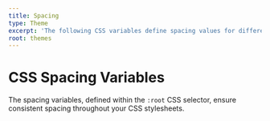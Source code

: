 ```yaml
---
title: Spacing
type: Theme
excerpt: 'The following CSS variables define spacing values for different breakpoints. These variables are responsive and adjust dynamically based on the viewport size. If you prefer different spacing for your project, you can customize these values according to your needs.'
root: themes
---
```


# CSS Spacing Variables

The spacing variables, defined within the `:root` CSS selector, ensure consistent spacing throughout your CSS stylesheets.

